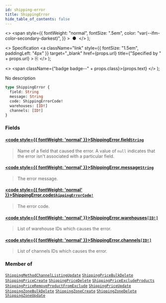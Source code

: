 ```yaml
---
id: shipping-error
title: ShippingError
hide_table_of_contents: false
---
```


  <>
    <span
      style={{
        fontWeight: "normal",
        fontSize: ".5em",
        color: "var(--ifm-color-secondary-darkest)",
      }}
    >
      &nbsp;●&nbsp;
    </span>
  </>
);

  <>
    Specification
    <a
      className="link"
      style={{ fontSize: "1.5em", paddingLeft: "4px" }}
      target="\_blank"
      href={props.url}
      title={"Specified by " + props.url}
    >
      ⎘
    </a>
  </>
);

  <>
    <span className={"badge badge--" + props.class}>{props.text}</span>
  </>
);

No description

```graphql
type ShippingError {
  field: String
  message: String
  code: ShippingErrorCode!
  warehouses: [ID!]
  channels: [ID!]
}
```

### Fields

#### [<code style={{ fontWeight: 'normal' }}>ShippingError.<b>field</b></code>](#)<Bullet />[`String`](../../../storefront/miscellaneous/scalars/string) <Badge class="secondary" text="scalar"/>

> Name of a field that caused the error. A value of `null` indicates that the error isn't associated with a particular field.

#### [<code style={{ fontWeight: 'normal' }}>ShippingError.<b>message</b></code>](#)<Bullet />[`String`](../../../storefront/miscellaneous/scalars/string) <Badge class="secondary" text="scalar"/>

> The error message.

#### [<code style={{ fontWeight: 'normal' }}>ShippingError.<b>code</b></code>](#)<Bullet />[`ShippingErrorCode!`](../../../storefront/shipping/enums/shipping-error-code) <Badge class="secondary" text="non-null"/> <Badge class="secondary" text="enum"/>

> The error code.

#### [<code style={{ fontWeight: 'normal' }}>ShippingError.<b>warehouses</b></code>](#)<Bullet />[`[ID!]`](../../../storefront/miscellaneous/scalars/id) <Badge class="secondary" text="list"/> <Badge class="secondary" text="scalar"/>

> List of warehouse IDs which causes the error.

#### [<code style={{ fontWeight: 'normal' }}>ShippingError.<b>channels</b></code>](#)<Bullet />[`[ID!]`](../../../storefront/miscellaneous/scalars/id) <Badge class="secondary" text="list"/> <Badge class="secondary" text="scalar"/>

> List of channels IDs which causes the error.

### Member of

[`ShippingMethodChannelListingUpdate`](../../../storefront/shipping/objects/shipping-method-channel-listing-update) <Badge class="secondary" text="object"/><Bullet />[`ShippingPriceBulkDelete`](../../../storefront/shipping/objects/shipping-price-bulk-delete) <Badge class="secondary" text="object"/><Bullet />[`ShippingPriceCreate`](../../../storefront/shipping/objects/shipping-price-create) <Badge class="secondary" text="object"/><Bullet />[`ShippingPriceDelete`](../../../storefront/shipping/objects/shipping-price-delete) <Badge class="secondary" text="object"/><Bullet />[`ShippingPriceExcludeProducts`](../../../storefront/shipping/objects/shipping-price-exclude-products) <Badge class="secondary" text="object"/><Bullet />[`ShippingPriceRemoveProductFromExclude`](../../../storefront/shipping/objects/shipping-price-remove-product-from-exclude) <Badge class="secondary" text="object"/><Bullet />[`ShippingPriceUpdate`](../../../storefront/shipping/objects/shipping-price-update) <Badge class="secondary" text="object"/><Bullet />[`ShippingZoneBulkDelete`](../../../storefront/shipping/objects/shipping-zone-bulk-delete) <Badge class="secondary" text="object"/><Bullet />[`ShippingZoneCreate`](../../../storefront/shipping/objects/shipping-zone-create) <Badge class="secondary" text="object"/><Bullet />[`ShippingZoneDelete`](../../../storefront/shipping/objects/shipping-zone-delete) <Badge class="secondary" text="object"/><Bullet />[`ShippingZoneUpdate`](../../../storefront/shipping/objects/shipping-zone-update) <Badge class="secondary" text="object"/>
